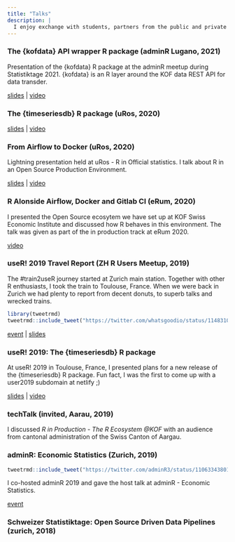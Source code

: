 ```yaml
---
title: "Talks"
description: |
  I enjoy exchange with students, partners from the public and private sector as well as with the open source community at large. On this site I keep track of my blabla  and related material such as slides or videos.
---
```



### The {kofdata} API wrapper R package (adminR Lugano, 2021)

Presentation of the {kofdata} R package at the adminR meetup during Statistiktage 2021. {kofdata} is an R layer around the KOF data REST API for data transder. 

[slides](https://matt-talks.github.io/adminR-lugano-2021/#2) | [video](https://www.youtube.com/watch?v=VJC-VU4g1KA) 


### The {timeseriesdb} R package (uRos, 2020)

[slides](https://matt-talks.github.io/timeseriesdb-uros/#1) | [video](https://www.youtube.com/watch?v=8sAZE8fYvNU) 


### From Airflow to Docker (uRos, 2020)

Lightning presentation held at uRos - R in Official statistics. I talk about R in an Open Source Production Environment.

[slides](https://matt-talks.github.io/uros2020/#1) | [video](https://youtu.be/bTYrw1RA45Y?t=2449)


### R Alonside Airflow, Docker and Gitlab CI (eRum, 2020)

I presented the Open Source ecosytem we have set up at KOF Swiss Economic Institute and discussed how R behaves in this environment. The talk was given as part of the in production track at eRum 2020. 

[video](https://youtu.be/VQtEI-akVyk)


### useR! 2019 Travel Report (ZH R Users Meetup, 2019)

The #train2useR journey started at Zurich main station. Together with other R enthusiasts, I took the train to Toulouse, France. When we were back in Zurich we had plenty to report from decent donuts, to superb talks and wrecked trains. 


```r
library(tweetrmd)
tweetrmd::include_tweet("https://twitter.com/whatsgoodio/status/1148310157325152257")
```

[event](https://www.meetup.com/Zurich-R-User-Group/events/265175210/) | [slides](https://zhr-meetup-201910.netlify.app/#1)


### useR! 2019: The {timeseriesdb} R package

At useR! 2019 in Toulouse, France, I presented plans for a new release of the {timeseriesdb} R package. Fun fact, I was the first to come up with a user2019 subdomain at netlify ;) 

[slides](https://user2019.netlify.app/#1) | [video](https://www.youtube.com/watch?v=4Y-7B9aIP6Y)


### techTalk  (invited, Aarau, 2019)

I discussed *R in Production - The R Ecosystem @KOF* 
with an audience from cantonal administration of the Swiss Canton of Aargau. 


### adminR: Economic Statistics (Zurich, 2019)

```r
tweetrmd::include_tweet("https://twitter.com/adminR3/status/1106334380170113024")
```

I co-hosted adminR 2019 and gave the host talk at adminR - Economic Statistics. 

[event](https://www.meetup.com/adminR/)

### Schweizer Statistiktage: Open Source Driven Data Pipelines (zurich, 2018)




